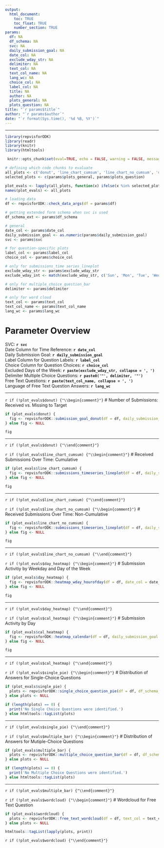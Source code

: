 ```yaml
---
output: 
  html_document:
    toc: TRUE
    toc_float: TRUE
    number_section: TRUE
params:
  df: NA
  df_schema: NA
  svc: NA
  daily_submission_goal: NA
  date_col: NA
  exclude_wday_str: NA
  delimiter: NA
  text_col: NA
  text_col_name: NA
  lang_wc: NA
  choice_col: NA
  label_col: NA
  title: NA
  author: NA
  plots_general: NA
  plots_question: NA
title: "`r params$title`"
author: "`r params$author`"
date: "`r format(Sys.time(), '%d %B, %Y')`"
---
```


***

```r
library(repvisforODK)
library(readr)
library(knitr)
library(htmltools)
```

```r
 knitr::opts_chunk$set(eval=TRUE, echo = FALSE, warning = FALSE, message = FALSE) 
``` 

```r
# defining which code chunks to evaluate
all_plots <- c('donut', 'line_chart_cumsum', 'line_chart_no_cumsum', 'day_heatmap', 'cal_heatmap', 'single_pie', 'multiple_bar', 'wordcloud')
selected_plots <- c(params$plots_general, params$plots_question)

plot_evals <- lapply(all_plots, function(x) ifelse(x %in% selected_plots, TRUE, FALSE))
names(plot_evals) <- all_plots
```

```r
# loading data
df <- repvisforODK::check_data_args(df = params$df)

# getting extended form schema when svc is used
df_schema_ext <- params$df_schema
```

```r
# general
date_col <- params$date_col
daily_submission_goal <- as.numeric(params$daily_submission_goal)
svc <- params$svc

# for question-specific plots
label_col <- params$label_col
choice_col <- params$choice_col

# only for submissions_time series_lineplot
exclude_wday_str <- params$exclude_wday_str
exclude_wday_int <- match(exclude_wday_str, c('Sun', 'Mon', 'Tue', 'Wed', 'Thu', 'Fri', 'Sat'))

# only for multiple_choice_question_bar
delimiter <- params$delimiter

# only for word cloud
text_col <- params$text_col
text_col_name <- params$text_col_name
lang_wc <- params$lang_wc
```

# Parameter Overview
SVC: **`r svc`**\
Date Column for Time Reference: **`r date_col`**\
Daily Submission Goal: **`r daily_submission_goal`**\
Label Column for Question Labels: **`r label_col`**\
Choice Column for Question Choices: **`r choice_col`**\
Excluded Days of the Week: **`r paste(exclude_wday_str, collapse = ', ')`**\
Delimiter Multiple Choice Questions: **`r paste0('"', delimiter, '"')`**\
Free Text Questions: **`r paste(text_col_name, collapse = ', ')`**\
Language of Free Text Question Answers: **`r lang_wc`**\

***

`r if (!plot_evals$donut) {"\\begin{comment}"}`
# Number of Submissions: Received vs. Missing to Target
```r
if (plot_evals$donut) {
  fig <- repvisforODK::submission_goal_donut(df = df, daily_submission_goal = daily_submission_goal, date_col = date_col, exclude_wday = exclude_wday_int)
} else fig <- NULL

fig
```
***
`r if (!plot_evals$donut) {"\\end{comment}"}`

`r if (!plot_evals$line_chart_cumsum) {"\\begin{comment}"}`
# Received Submissions Over Time: Cumulative
```r
if (plot_evals$line_chart_cumsum) {
  fig <- repvisforODK::submissions_timeseries_lineplot(df = df, daily_submission_goal = daily_submission_goal, date_col = date_col, exclude_wday = exclude_wday_int, cumulative = TRUE)
} else fig <- NULL

fig
```
***
`r if (!plot_evals$line_chart_cumsum) {"\\end{comment}"}`

`r if (!plot_evals$line_chart_no_cumsum) {"\\begin{comment}"}`
# Received Submissions Over Time: Non-Cumulative
```r
if (plot_evals$line_chart_no_cumsum) {
  fig <- repvisforODK::submissions_timeseries_lineplot(df = df, daily_submission_goal = daily_submission_goal, date_col = date_col, exclude_wday = exclude_wday_int, cumulative = FALSE)
} else fig <- NULL

fig
```
***
`r if (!plot_evals$line_chart_no_cumsum) {"\\end{comment}"}`

`r if (!plot_evals$day_heatmap) {"\\begin{comment}"}`
# Submission Activitiy by Weekday and Day of the Week 
```r
if (plot_evals$day_heatmap) {
  fig <- repvisforODK::heatmap_wday_hourofday(df = df, date_col = date_col)
} else fig <- NULL

fig
```
***
`r if (!plot_evals$day_heatmap) {"\\end{comment}"}`

`r if (!plot_evals$cal_heatmap) {"\\begin{comment}"}`
# Submission Activity by Day 
```r
if (plot_evals$cal_heatmap) {
  fig <- repvisforODK::heatmap_calendar(df = df, daily_submission_goal = daily_submission_goal, date_col = date_col)
} else fig <- NULL

fig
```
***
`r if (!plot_evals$cal_heatmap) {"\\end{comment}"}`

`r if (!plot_evals$single_pie) {"\\begin{comment}"}`
# Distribution of Answers for Single-Choice Questions
```r
if (plot_evals$single_pie) {
  plots <- repvisforODK::single_choice_question_pie(df = df, df_schema_ext = df_schema_ext, label_col = label_col, choice_col = choice_col)
} else plots <- NULL

if (length(plots) == 0) {
  print('No Single Choice Questions were identified.')
} else htmltools::tagList(plots)
```
***
`r if (!plot_evals$single_pie) {"\\end{comment}"}`

`r if (!plot_evals$multiple_bar) {"\\begin{comment}"}`
# Distribution of Answers for Mutiple-Choice Questions
```r
if (plot_evals$multiple_bar) {
  plots <- repvisforODK::multiple_choice_question_bar(df = df, df_schema_ext = df_schema_ext, label_col = label_col, choice_col = choice_col)
} else plots <- NULL

if (length(plots) == 0) {
  print('No Multiple Choice Questions were identified.')
} else htmltools::tagList(plots)
```
***
`r if (!plot_evals$multiple_bar) {"\\end{comment}"}`

`r if (!plot_evals$wordcloud) {"\\begin{comment}"}`
# Wordcloud for Free Text Question
```r
if (plot_evals$wordcloud) {
  plots <- repvisforODK::free_text_wordcloud(df = df, text_col = text_col, lang_wc = lang_wc, df_schema_ext = df_schema_ext, label_col = label_col, choice_col = choice_col)
} else plots <- NULL

htmltools::tagList(lapply(plots, print)) 
```
`r if (!plot_evals$wordcloud) {"\\end{comment}"}`
